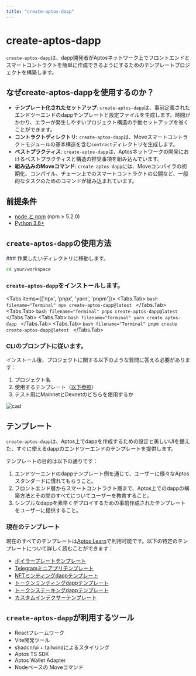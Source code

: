 ```yaml
---
title: "create-aptos-dapp"
---
```



# create-aptos-dapp

`create-aptos-dapp`は、dapp開発者がAptosネットワーク上でフロントエンドとスマートコントラクトを簡単に作成できるようにするためのテンプレートプロジェクトを構築します。

## なぜcreate-aptos-dappを使用するのか？

- **テンプレート化されたセットアップ**: `create-aptos-dapp`は、事前定義されたエンドツーエンドのdappテンプレートと設定ファイルを生成します。時間がかかり、エラーが発生しやすいプロジェクト構造の手動セットアップを省くことができます。
- **コントラクトディレクトリ:** `create-aptos-dapp`は、Moveスマートコントラクトモジュールの基本構造を含む`contract`ディレクトリを生成します。
- **ベストプラクティス**: `create-aptos-dapp`は、Aptosネットワークの開発におけるベストプラクティスと構造の推奨事項を組み込んでいます。
- **組み込みのMoveコマンド**: `create-aptos-dapp`には、Moveコンパイラの初期化、コンパイル、チェーン上でのスマートコントラクトの公開など、一般的なタスクのためのコマンドが組み込まれています。

## 前提条件

- [node と npm](https://nodejs.org/en) (npm ≥ 5.2.0)
- [Python 3.6+](https://www.python.org/)

## `create-aptos-dapp`の使用方法

<Steps>
### 作業したいディレクトリに移動します。

```bash filename="Terminal"
cd your/workspace
```

### `create-aptos-dapp`をインストールします。

<Tabs items={['npx', 'pnpx', 'yarn', 'pnpm']}>
  <Tabs.Tab>
    ```bash filename="Terminal"
    npx create-aptos-dapp@latest
    ```
  </Tabs.Tab>
  <Tabs.Tab>
    ```bash filename="Terminal"
    pnpx create-aptos-dapp@latest
    ```
  </Tabs.Tab>
  <Tabs.Tab>
    ```bash filename="Terminal"
    yarn create aptos-dapp
    ```
  </Tabs.Tab>
  <Tabs.Tab>
    ```bash filename="Terminal"
    pnpm create create-aptos-dapp@latest
    ```
  </Tabs.Tab>
</Tabs>

### CLIのプロンプトに従います。

インストール後、プロジェクトに関する以下のような質問に答える必要があります：
1. プロジェクト名
2. 使用するテンプレート（[以下参照](#current-templates)）
3. テスト用にMainnetとDevnetのどちらを使用するか

![cad](/docs/cad-video.gif)

</Steps>

## テンプレート

`create-aptos-dapp`は、Aptos上でdappを作成するための設定と美しいUIを備えた、すぐに使えるdappのエンドツーエンドのテンプレートを提供します。

テンプレートの目的は以下の通りです：

1. エンドツーエンドのdappテンプレート例を通じて、ユーザーに様々なAptosスタンダードに慣れてもらうこと。
2. フロントエンド層からスマートコントラクト層まで、Aptos上でのdappの構築方法とその間のすべてについてユーザーを教育すること。
3. シンプルなdappを素早くデプロイするための事前作成されたテンプレートをユーザーに提供すること。

### 現在のテンプレート
現在のすべてのテンプレートは[Aptos Learn](https://learn.aptoslabs.com/en/dapp-templates)で利用可能です。以下の特定のテンプレートについて詳しく読むことができます：

- [ボイラープレートテンプレート](https://learn.aptoslabs.com/en/dapp-templates/boilerplate-template)
- [Telegramミニアプリテンプレート](https://learn.aptoslabs.com/en/dapp-templates/telegram-mini-app-template)
- [NFTミンティングdappテンプレート](https://learn.aptoslabs.com/en/dapp-templates/nft-minting-template)
- [トークンミンティングdappテンプレート](https://learn.aptoslabs.com/en/dapp-templates/token-minting-template)
- [トークンステーキングdappテンプレート](https://learn.aptoslabs.com/en/dapp-templates/token-staking-template)
- [カスタムインデクサーテンプレート](https://learn.aptoslabs.com/en/dapp-templates/custom-indexer-template)

## `create-aptos-dapp`が利用するツール

- Reactフレームワーク
- Vite開発ツール
- shadcn/ui + tailwindによるスタイリング
- Aptos TS SDK
- Aptos Wallet Adapter
- Nodeベースの Moveコマンド
